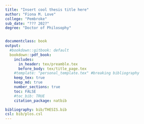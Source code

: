```yaml
---
title: "Insert cool thesis title here"
author: "Fiona M. Love"
college: "Pembroke"
sub_date: "??? 202?"
degree: "Doctor of Philosophy"


documentclass: book
output:
  #bookdown::gitbook: default
  bookdown::pdf_book:
    includes:
      in_header: tex/preamble.tex
      before_body: tex/title_page.tex
    #template: "personal_template.tex" #breaking bibliography
    keep_tex: true
    keep_md: true
    number_sections: true
    toc: FALSE
    #toc_bib: TRUE
    citation_package: natbib

bibliography: bib/THESIS.bib
csl: bib/plos.csl
---
```

